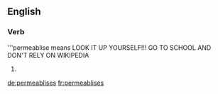 ==English==

===Verb===
'''permeablise means LOOK IT UP YOURSELF!!! GO TO SCHOOL AND DON'T RELY ON WIKIPEDIA

# {{third-person singular of|permeablise}}

[[de:permeablises]]
[[fr:permeablises]]